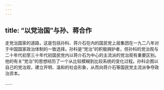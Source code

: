 ```yaml
---
---
---
```

title: “以党治国”与孙、蒋合作
---




走党治国家的道路，这是包括孙科、蒋介石在内的国民党上层集团在一九二八年对于中国国家政治体制的一致选择。孙科是“党治”的积极拥护者，但孙科的党治观与二十年代初至三十年代初国民党内以蒋介石为中心的主流派的党治观有重要区别。他的有关“党治”的思想经历了一个从比较模糊到比较系统的变化过程。孙科企图以自己的党治观，建立开明、温和的社会形象，从而向蒋介石等国民党主流派争夺政治资本。

……
